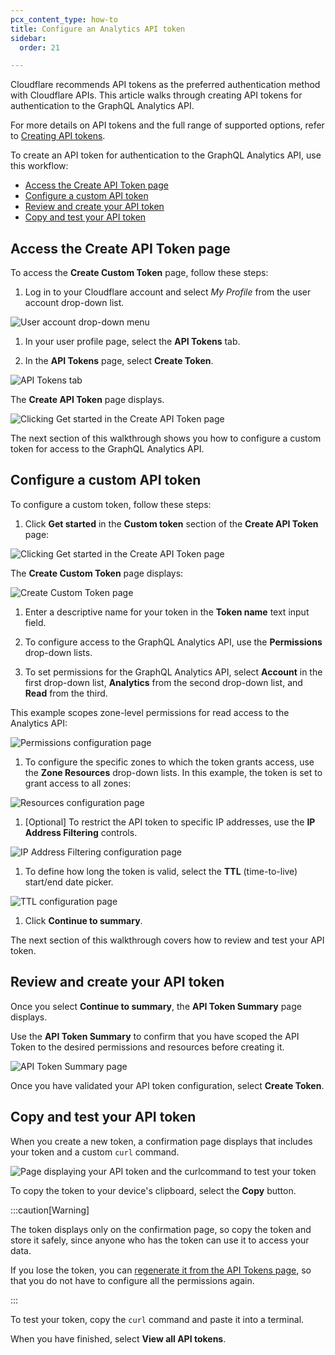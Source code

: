 ```yaml
---
pcx_content_type: how-to
title: Configure an Analytics API token
sidebar:
  order: 21

---
```


Cloudflare recommends API tokens as the preferred authentication method with Cloudflare APIs. This article walks through creating API tokens for authentication to the GraphQL Analytics API.

For more details on API tokens and the full range of supported options, refer to [Creating API tokens](/fundamentals/api/get-started/create-token/).

To create an API token for authentication to the GraphQL Analytics API, use this workflow:

* [Access the Create API Token page](#access-the-create-api-token-page)
* [Configure a custom API token](#configure-a-custom-api-token)
* [Review and create your API token](#review-and-create-your-api-token)
* [Copy and test your API token](#copy-and-test-your-api-token)

## Access the Create API Token page

To access the **Create Custom Token** page, follow these steps:

1. Log in to your Cloudflare account and select *My Profile* from the user account drop-down list.

![User account drop-down menu](~/assets/images/analytics/account-profile.png)

1. In your user profile page, select the **API Tokens** tab.

2. In the **API Tokens** page, select **Create Token**.

![API Tokens tab](~/assets/images/analytics/user-profile-api-tokens-tab.png)

The **Create API Token** page displays.

![Clicking Get started in the Create API Token page](~/assets/images/analytics/create-api-token-page-display.png)

The next section of this walkthrough shows you how to configure a custom token for access to the GraphQL Analytics API.

## Configure a custom API token

To configure a custom token, follow these steps:

1. Click **Get started** in the **Custom token** section of the **Create API Token** page:

![Clicking Get started in the Create API Token page](~/assets/images/analytics/create-api-token-get-started.png)

The **Create Custom Token** page displays:

![Create Custom Token page](~/assets/images/analytics/create-custom-api-token.png)

1. Enter a descriptive name for your token in the **Token name** text input field.

2. To configure access to the GraphQL Analytics API, use the **Permissions** drop-down lists.

3. To set permissions for the GraphQL Analytics API, select **Account** in the first drop-down list, **Analytics** from the second drop-down list, and **Read** from the third.

This example scopes zone-level permissions for read access to the Analytics API:

![Permissions configuration page](~/assets/images/analytics/create-custom-token-permissions.png)

1. To configure the specific zones to which the token grants access, use the **Zone Resources** drop-down lists. In this example, the token is set to grant access to all zones:

![Resources configuration page](~/assets/images/analytics/create-custom-token-zone-resources.png)

1. \[Optional] To restrict the API token to specific IP addresses, use the **IP Address Filtering** controls.

![IP Address Filtering configuration page](~/assets/images/analytics/create-custom-token-ip-address-filtering.png)

1. To define how long the token is valid, select the **TTL** (time-to-live) start/end date picker.

![TTL configuration page](~/assets/images/analytics/create-custom-token-ttl.png)

1. Click **Continue to summary**.

The next section of this walkthrough covers how to review and test your API token.

## Review and create your API token

Once you select **Continue to summary**, the **API Token Summary** page displays.

Use the **API Token Summary** to confirm that you have scoped the API Token to the desired permissions and resources before creating it.

![API Token Summary page](~/assets/images/analytics/api-token-summary.png)

Once you have validated your API token configuration, select **Create Token**.

## Copy and test your API token

When you create a new token, a confirmation page displays that includes your token and a custom `curl` command.

![Page displaying your API token and the curlcommand to test your token](~/assets/images/fundamentals/api/token-complete.png)

To copy the token to your device's clipboard, select the **Copy** button.

:::caution[Warning]


The token displays only on the confirmation page, so copy the token and store it safely, since anyone who has the token can use it to access your data.

If you lose the token, you can [regenerate it from the API Tokens page](/fundamentals/api/get-started/create-token/), so that you do not have to configure all the permissions again.


:::

To test your token, copy the `curl` command and paste it into a terminal.

When you have finished, select **View all API tokens**.
